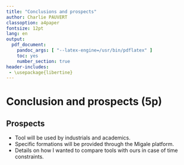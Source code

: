 ```yaml
---
title: "Conclusions and prospects"
author: Charlie PAUVERT
classoption: a4paper
fontsize: 12pt
lang: en
output:
  pdf_document:
    pandoc_args: [ "--latex-engine=/usr/bin/pdflatex" ] 
    toc: yes
    number_section: true
header-includes:
 - \usepackage{libertine}
--- 
```



# Conclusion and prospects (5p)


## Prospects

* Tool will be used by industrials and academics.
* Specific formations will be provided through the Migale platform.
* Details on how I wanted to compare tools with ours in case of time constraints.
